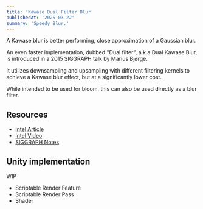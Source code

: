 ```yaml
---
title: 'Kawase Dual Filter Blur'
publishedAt: '2025-03-22'
summary: 'Speedy Blur.'
---
```


A Kawase blur is better performing, close approximation of a Gaussian blur.

An even faster implementation, dubbed "Dual filter", a.k.a Dual Kawase Blur, is introduced in a 2015 SIGGRAPH talk by Marius Bjørge.

It utilizes downsampling and upsampling with different filtering kernels to achieve a Kawase blur effect, but at a significantly lower cost.

While intended to be used for bloom, this can also be used directly as a blur filter.

## Resources
- [Intel Article](https://www.intel.com/content/www/us/en/developer/articles/technical/an-investigation-of-fast-real-time-gpu-based-image-blur-algorithms.html)
- [Intel Video](https://www.intel.com/content/www/us/en/developer/videos/improving-real-time-gpu-based-image-blur-algorithms-kawase-blur-and-moving-box-averages.html)
- [SIGGRAPH Notes](https://community.arm.com/cfs-file/__key/communityserver-blogs-components-weblogfiles/00-00-00-20-66/siggraph2015_2D00_mmg_2D00_marius_2D00_notes.pdf)

## Unity implementation
WIP

- Scriptable Render Feature
- Scriptable Render Pass
- Shader